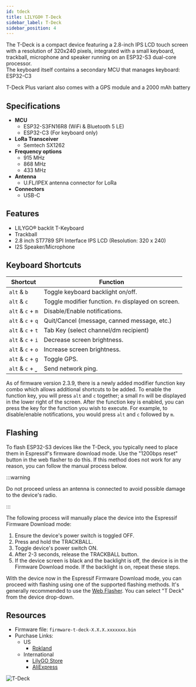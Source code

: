 ```yaml
---
id: tdeck
title: LILYGO® T-Deck
sidebar_label: T-Deck
sidebar_position: 4
---
```


The T-Deck is a compact device featuring a 2.8-inch IPS LCD touch screen with a resolution of 320x240 pixels, integrated with a small keyboard, trackball, microphone and speaker running on an ESP32-S3 dual-core processor.<br>
The keyboard itself contains a secondary MCU that manages keyboard: ESP32-C3

T-Deck Plus variant also comes with a GPS  module and a 2000 mAh battery


## Specifications

- **MCU**
  - ESP32-S3FN16R8 (WiFi & Bluetooth 5 LE)
  - ESP32-C3 (For keyboard only)
- **LoRa Transceiver**
  - Semtech SX1262
- **Frequency options**
  - 915 MHz
  - 868 MHz
  - 433 MHz
- **Antenna**
  - U.FL/IPEX antenna connector for LoRa
- **Connectors**
  - USB-C

## Features

- LILYGO® backlit T-Keyboard
- Trackball
- 2.8 inch ST7789 SPI Interface IPS LCD (Resolution: 320 x 240)
- I2S Speaker/Microphone

## Keyboard Shortcuts

| Shortcut          | Function                                            |
| ----------------- | --------------------------------------------------- |
| `alt` & `b`       | Toggle keyboard backlight on/off.                   |
| `alt` & `c`       | Toggle modifier function. `Fn` displayed on screen. |
| `alt` & `c` + `m` | Disable/Enable notifications.                       |
| `alt` & `c` + `q` | Quit/Cancel (message, canned message, etc.)         |
| `alt` & `c` + `t` | Tab Key (select channel/dm recipient)               |
| `alt` & `c` + `i` | Decrease screen brightness.                         |
| `alt` & `c` + `o` | Increase screen brightness.                         |
| `alt` & `c` + `g` | Toggle GPS.                                         |
| `alt` & `c` + `⎵` | Send network ping.                                  |

As of firmware version 2.3.9, there is a newly added modifier function key combo which allows additional shortcuts to be added. To enable the function key, you will press `alt` and `c` together; a small `Fn` will be displayed in the lower right of the screen. After the function key is enabled, you can press the key for the function you wish to execute. For example, to disable/enable notifications, you would press `alt` and `c` followed by `m`.

## Flashing

To flash ESP32-S3 devices like the T-Deck, you typically need to place them in Espressif's firmware download mode. Use the "1200bps reset" button in the web flasher to do this. If this method does not work for any reason, you can follow the manual process below.

:::warning

Do not proceed unless an antenna is connected to avoid possible damage to the device's radio.

:::

The following process will manually place the device into the Espressif Firmware Download mode:

1. Ensure the device's power switch is toggled OFF.
2. Press and hold the TRACKBALL.
3. Toggle device's power switch ON.
4. After 2-3 seconds, release the TRACKBALL button.
5. If the device screen is black and the backlight is off, the device is in the Firmware Download mode. If the backlight is on, repeat these steps.

With the device now in the Espressif Firmware Download mode, you can proceed with flashing using one of the supported flashing methods. It's generally recommended to use the [Web Flasher](https://flasher.meshtastic.org/). You can select "T Deck" from the device drop-down.

## Resources

- Firmware file: `firmware-t-deck-X.X.X.xxxxxxx.bin`
- Purchase Links:
  - US
    - [Rokland](https://store.rokland.com/products/lilygo-t-deck-portable-microcontroller-programmer-lora-915-mhz-h642)
  - International
    - [LilyGO Store](https://www.lilygo.cc/products/t-deck)
    - [AliExpress](https://www.aliexpress.us/item/3256805505920840.html)

![T-Deck](/img/hardware/LILYGO-T-DECK.webp)
